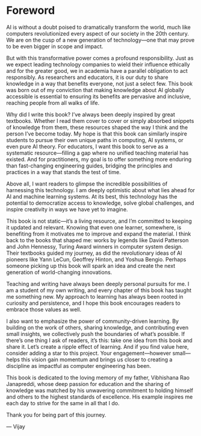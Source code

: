 # Foreword {.unnumbered}

AI is without a doubt poised to dramatically transform the world, much like computers revolutionized every aspect of our society in the 20th century. We are on the cusp of a new generation of technology—one that may prove to be even bigger in scope and impact.

But with this transformative power comes a profound responsibility. Just as we expect leading technology companies to wield their influence ethically and for the greater good, we in academia have a parallel obligation to act responsibly. As researchers and educators, it is our duty to share knowledge in a way that benefits everyone, not just a select few. This book was born out of my conviction that making knowledge about AI globally accessible is essential to ensuring its benefits are pervasive and inclusive, reaching people from all walks of life.

Why did I write this book? I've always been deeply inspired by great textbooks. Whether I read them cover to cover or simply absorbed snippets of knowledge from them, these resources shaped the way I think and the person I've become today. My hope is that this book can similarly inspire students to pursue their own unique paths in computing, AI systems, or even pure AI theory. For educators, I want this book to serve as a systematic resource—filling a gap where no unified teaching material has existed. And for practitioners, my goal is to offer something more enduring than fast-changing engineering guides, bridging the principles and practices in a way that stands the test of time.

Above all, I want readers to glimpse the incredible possibilities of harnessing this technology. I am deeply optimistic about what lies ahead for AI and machine learning systems. At its best, this technology has the potential to democratize access to knowledge, solve global challenges, and inspire creativity in ways we have yet to imagine.

This book is not static—it's a living resource, and I'm committed to keeping it updated and relevant. Knowing that even one learner, somewhere, is benefiting from it motivates me to improve and expand the material. I think back to the books that shaped me: works by legends like David Patterson and John Hennessy, Turing Award winners in computer system design. Their textbooks guided my journey, as did the revolutionary ideas of AI pioneers like Yann LeCun, Geoffrey Hinton, and Yoshua Bengio. Perhaps someone picking up this book will spark an idea and create the next generation of world-changing innovations.

Teaching and writing have always been deeply personal pursuits for me. I am a student of my own writing, and every chapter of this book has taught me something new. My approach to learning has always been rooted in curiosity and persistence, and I hope this book encourages readers to embrace those values as well.

I also want to emphasize the power of community-driven learning. By building on the work of others, sharing knowledge, and contributing even small insights, we collectively push the boundaries of what's possible. If there's one thing I ask of readers, it's this: take one idea from this book and share it. Let's create a ripple effect of learning. And if you find value here, consider adding a star to this project. Your engagement—however small—helps this vision gain momentum and brings us closer to creating a discipline as impactful as computer engineering has been.

This book is dedicated to the loving memory of my father, Vibhishana Rao Janapreddi, whose deep passion for education and the sharing of knowledge was matched by his unwavering commitment to holding himself and others to the highest standards of excellence. His example inspires me each day to strive for the same in all that I do.

Thank you for being part of this journey.

— Vijay